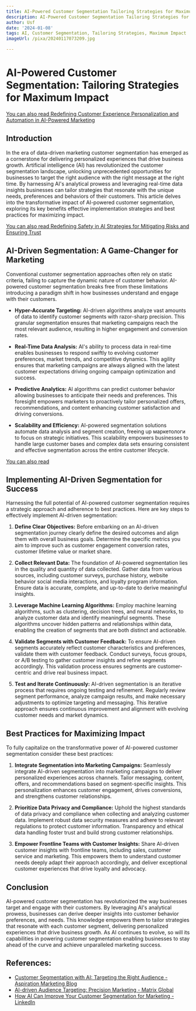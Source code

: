 ```yaml
---
title: AI-Powered Customer Segmentation Tailoring Strategies for Maximum Impact
description: AI-Powered Customer Segmentation Tailoring Strategies for Maximum Impact
author: Usf
date: '2024-01-08'
tags: AI, Customer Segmentation, Tailoring Strategies, Maximum Impact
imageUrl: /pixa/20240117073209.jpg

---
```

# AI-Powered  Customer Segmentation:  Tailoring Strategies for  Maximum Impact

[You can  also  read Redefining Customer Experience Personalization and Automation in AI-Powered Marketing](Redefining%20Customer%20Experience%20Personalization%20and%20Automation%20in%20AI-Powered%20Marketing)


## Introduction
In the era of data-driven marketing customer  segmentation has emerged as a cornerstone for delivering  personalized experiences that drive business growth. Artificial intelligence (AI)  has revolutionized the customer segmentation landscape, unlocking unprecedented opportunities  for businesses  to target the right audience with the right message at the right time. By harnessing AI's analytical prowess and leveraging real-time data  insights businesses can tailor strategies that resonate  with the unique needs, preferences and behaviors of their customers. This article delves into the transformative impact of AI-powered customer segmentation,  exploring its key  benefits effective implementation strategies and  best practices for maximizing impact.

[You can also read Redefining Safety in AI Strategies for Mitigating Risks and  Ensuring Trust](Redefining%20Safety%20in%20AI%20Strategies%20for%20Mitigating%20Risks%20and%20Ensuring%20Trust)


## AI-Driven Segmentation: A Game-Changer for Marketing
Conventional customer segmentation approaches often rely  on static criteria,  failing to capture the dynamic nature of customer behavior. AI-powered customer segmentation breaks free from these limitations introducing a paradigm shift in how businesses understand and engage with their customers.

* **Hyper-Accurate Targeting:** AI-driven algorithms analyze vast amounts of data to  identify customer  segments with  razor-sharp precision. This  granular  segmentation ensures that marketing campaigns reach the most relevant audience, resulting in higher engagement and conversion rates.

* **Real-Time Data Analysis:** AI's ability  to process data in real-time enables businesses to  respond swiftly to evolving customer preferences, market trends, and competitive dynamics. This  agility ensures that marketing campaigns are always aligned  with the latest customer expectations  driving ongoing campaign optimization and success.

* **Predictive  Analytics:** AI algorithms can predict customer behavior allowing businesses to anticipate their needs and preferences.  This foresight empowers marketers to proactively tailor personalized offers, recommendations, and content enhancing customer satisfaction and driving conversions.

* **Scalability and Efficiency:**  AI-powered segmentation solutions automate data analysis and  segment creation, freeing up маркетологи to focus  on  strategic initiatives. This scalability empowers businesses to handle large customer bases and complex data sets  ensuring consistent  and effective segmentation across the entire customer lifecycle.

[You can also read ]()


## Implementing AI-Driven Segmentation for Success
Harnessing the full potential of AI-powered customer segmentation requires a strategic approach  and adherence  to best practices. Here are key steps to effectively implement AI-driven segmentation:

1. **Define Clear Objectives:** Before embarking on an AI-driven  segmentation journey clearly define the desired  outcomes  and align them with overall business goals. Determine the specific metrics you aim to improve such as customer engagement conversion rates, customer lifetime value or market share.

2. **Collect Relevant Data:** The foundation of AI-powered segmentation lies in the quality and quantity of data collected. Gather data from various sources,  including customer surveys, purchase history, website behavior  social media interactions, and loyalty program information.  Ensure data is accurate, complete, and up-to-date to derive meaningful insights.

3. **Leverage Machine Learning Algorithms:** Employ machine learning algorithms, such  as clustering, decision  trees, and neural networks, to analyze customer data and identify meaningful segments. These algorithms uncover hidden patterns and relationships within data,  enabling the creation of segments that are both distinct and actionable.

4. **Validate Segments with Customer Feedback:** To  ensure AI-driven segments accurately reflect customer characteristics and preferences, validate them with customer feedback. Conduct surveys,  focus groups, or A/B testing to gather customer insights and refine segments accordingly. This validation process ensures segments are customer-centric  and drive real business impact.

5. **Test  and Iterate Continuously:**  AI-driven segmentation is  an iterative process that  requires ongoing testing and refinement. Regularly review segment performance, analyze campaign results, and make necessary adjustments to optimize targeting and messaging. This iterative approach ensures continuous improvement and alignment with evolving customer needs and market dynamics.

## Best Practices for Maximizing Impact
To fully capitalize on the transformative power of AI-powered customer segmentation consider these best practices:

1. **Integrate Segmentation into Marketing Campaigns:** Seamlessly integrate AI-driven  segmentation into marketing campaigns to deliver personalized experiences across channels. Tailor messaging, content, offers, and recommendations based  on  segment-specific insights. This personalization enhances customer engagement, drives conversions, and  strengthens  customer relationships.

2. **Prioritize  Data  Privacy and Compliance:** Uphold the highest standards of data privacy and compliance when  collecting and analyzing customer data.  Implement robust data  security measures and adhere to  relevant regulations to protect customer information. Transparency and ethical data handling foster trust and build strong customer relationships.

3. **Empower Frontline Teams with Customer Insights:** Share AI-driven customer insights with  frontline teams, including sales, customer service and marketing. This empowers them to understand customer needs deeply adapt their approach accordingly, and  deliver exceptional customer  experiences  that drive loyalty and advocacy.

## Conclusion
AI-powered customer  segmentation has revolutionized the way businesses target and  engage with their customers. By leveraging  AI's analytical prowess, businesses can derive deeper insights  into customer behavior preferences, and needs. This knowledge empowers them  to tailor strategies  that  resonate with each customer segment, delivering  personalized  experiences  that drive business growth. As AI continues to evolve, so will its capabilities in powering customer segmentation  enabling businesses to stay ahead of the  curve and achieve unparalleled marketing success.

## References:
- [Customer Segmentation with AI: Targeting the Right Audience - Aspiration Marketing Blog](https://blog.aspiration.marketing/en/ai-impact-on-customer-segmentation-targeting)
- [AI-driven Audience Targeting: Precision Marketing - Matrix Global](https://matrixmarketinggroup.com/ai-driven-audience-targeting/)
- [How AI Can Improve Your Customer Segmentation for Marketing - LinkedIn](https://www.linkedin.com/pulse/how-ai-can-improve-your-customer-segmentation-marketing-addllyai)
